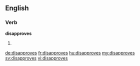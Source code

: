 ==English==

===Verb===
'''disapproves'''

# {{third-person singular of|disapprove}}

[[de:disapproves]]
[[fr:disapproves]]
[[hu:disapproves]]
[[my:disapproves]]
[[sv:disapproves]]
[[vi:disapproves]]